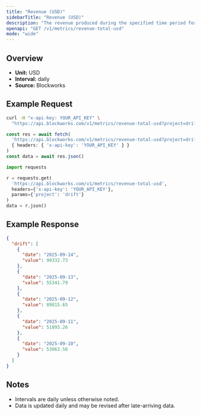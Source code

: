 ```yaml
---
title: "Revenue (USD)"
sidebarTitle: "Revenue (USD)"
description: "The revenue produced during the specified time period for given project."
openapi: "GET /v1/metrics/revenue-total-usd"
mode: "wide"
---
```


## Overview

- **Unit:** USD
- **Interval:** daily
- **Source:** Blockworks

## Example Request

<CodeGroup>

```bash cURL
curl -H "x-api-key: YOUR_API_KEY" \
  "https://api.blockworks.com/v1/metrics/revenue-total-usd?project=drift"
```

```typescript TypeScript
const res = await fetch(
  'https://api.blockworks.com/v1/metrics/revenue-total-usd?project=drift',
  { headers: { 'x-api-key': 'YOUR_API_KEY' } }
)
const data = await res.json()
```

```python Python
import requests

r = requests.get(
  'https://api.blockworks.com/v1/metrics/revenue-total-usd',
  headers={'x-api-key': 'YOUR_API_KEY'},
  params={'project': 'drift'}
)
data = r.json()
```

</CodeGroup>

## Example Response

```json
{
  "drift": [
    {
      "date": "2025-09-14",
      "value": 99332.73
    },
    {
      "date": "2025-09-13",
      "value": 55341.79
    },
    {
      "date": "2025-09-12",
      "value": 89815.65
    },
    {
      "date": "2025-09-11",
      "value": 51893.26
    },
    {
      "date": "2025-09-10",
      "value": 53063.56
    }
  ]
}
```

## Notes
- Intervals are daily unless otherwise noted.
- Data is updated daily and may be revised after late-arriving data.